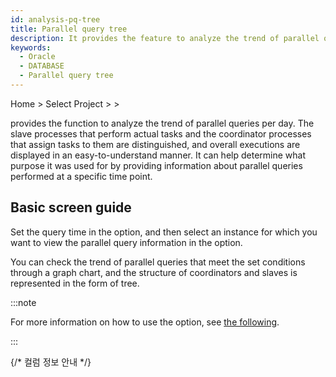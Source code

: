 ```yaml
---
id: analysis-pq-tree
title: Parallel query tree
description: It provides the feature to analyze the trend of parallel queries occurred during the day.
keywords:
  - Oracle
  - DATABASE
  - Parallel query tree
---
```



<V2Note product="Oracle" />

Home &gt; Select Project &gt; <Cmdname sid="side_analysis" className="uitext" /> &gt; <Cmdname sid="side_dbPqTree" className="uitext" />

<Cmdname sid="side_dbPqTree" className="uitext" /> provides the function to analyze the trend of parallel queries per day. The slave processes that perform actual tasks and the coordinator processes that assign tasks to them are distinguished, and overall executions are displayed in an easy-to-understand manner. It can help determine what purpose it was used for by providing information about parallel queries performed at a specific time point.

## Basic screen guide

<ImgLang img="db-pq-tree-oracle-pro.png" desc="Parallel query tree" />

Set the query time in the <Cmdname sid="time" className="uitext" /> option, and then select an instance for which you want to view the parallel query information in the <Cmdname sid="instance" className="uitext" /> option.

You can check the trend of parallel queries that meet the set conditions through a graph chart, and the structure of coordinators and slaves is represented in the form of tree.

:::note

For more information on how to use the <Cmdname sid="time" className="uitext" /> option, see [the following](usage-ui#timeselector).

:::

{/* 컬럼 정보 안내 */}

<Oraclecolumn level={2} />
